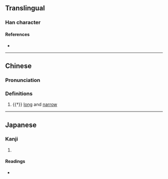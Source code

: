 {{character info}}
==Translingual==

===Han character===
{{Han char|rn=46|rad=山|as=12|sn=15|four=74771|canj=NBU|ids=⿱隋山}}

====References====
* {{Han ref|kx=0320.060|dkj=08486|dj=0620.100|hdz=10795.160|uh=5D9E|ud=23966|bh=E56D|bd=58733}}

----

==Chinese==
{{zh-forms}}

===Pronunciation===
{{zh-pron
|m=duò
|c=do6
|mc=y
|oc=y
|cat=a
}}

===Definitions===
{{zh-hanzi}}

# {{†}} {{lb|zh|of a [[hill]]}} [[long]] and [[narrow]]

----

==Japanese==

===Kanji===
{{ja-kanji|grade=|rs=山12}}

# {{rfdef|ja|sort=山12}}

====Readings====
* {{ja-readings|on=た, だ|kun=}}